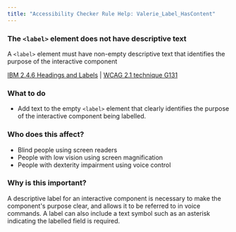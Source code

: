 ```yaml
---
title: "Accessibility Checker Rule Help: Valerie_Label_HasContent"
---
```


<div className="toolHelp">
<Row>
<Column colLg={11} colMd={5} colSm={4} className="toolMain">

<div id="locLevel"></div>

### The `<label>` element does not have descriptive text
A `<label>` element must have non-empty descriptive text that identifies the purpose of the interactive component

[IBM 2.4.6 Headings and Labels](https://www.ibm.com/able/guidelines/ci162/headings_and_labels.html) | [WCAG 2.1 technique G131](https://www.w3.org/WAI/WCAG21/Techniques/general/G131)

<div id="locSnippet"></div>

### What to do

* Add text to the empty `<label>` element that clearly identifies the purpose of the interactive component being labelled.


</Column>
<Column colLg={5} colMd={3} colSm={4} className="toolLeft">

### Who does this affect?

* Blind people using screen readers
* People with low vision using screen magnification
* People with dexterity impairment using voice control

### Why is this important?

A descriptive label for an interactive component is necessary to make the component's purpose clear, and allows it to be referred to in voice commands. A label can also include a text symbol such as an asterisk indicating the labelled field is required.

</Column>
</Row>
</div>


